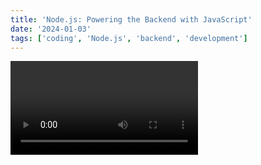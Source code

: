 ```yaml
---
title: 'Node.js: Powering the Backend with JavaScript'
date: '2024-01-03'
tags: ['coding', 'Node.js', 'backend', 'development']
---
```


<Video id="ENrzD9HAZK4" />

JavaScript has come a long way from being solely a front-end language. With Node.js, you can harness the power of JavaScript on the server-side, enabling you to build fast and scalable backend applications.

```jsx
const express = require('express');
const app = express();

app.set('view engine', 'ejs');

app.get('/', (req, res) => {
  const data = {
    title: 'Welcome to Node.js',
    message: 'Build powerful backend applications with JavaScript.',
  };
  res.render('index', data);
});

app.listen(3000, () => {
  console.log('Server is running on port 3000');
});
```

<CustomImage src="https://raw.githubusercontent.com/jassibacha/DG-Remote-MDX/main/images/nodejs.png" alt="NodeJS Logo" />

Node.js's non-blocking, event-driven architecture makes it ideal for building real-time applications, APIs, and microservices. It's no surprise that many companies, including Netflix and PayPal, have adopted Node.js for their backend development.

Whether you're building RESTful APIs, handling WebSocket connections, or creating full-stack applications, Node.js empowers you to leverage your JavaScript skills on both the client and server sides. Join the Node.js community and explore the endless possibilities of server-side JavaScript development.
